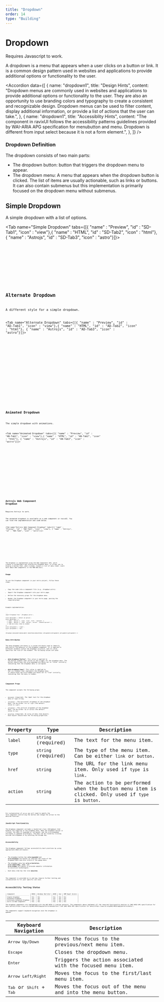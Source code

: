 ```yaml
---
title: "Dropdown"
order: 14
type: "Building"
---
```



# Dropdown

<Alert type="info">Requires Javascript to work.</Alert>

A dropdown is a menu that appears when a user clicks on a button or link. It is a common design pattern used in websites and applications to provide additional options or functionality to the user.

<Accordion
 data={[
    {
      name: "dropdown1",
      title: "Design Hints",
      content:
        "Dropdown menus are commonly used in websites and applications to provide additional options or functionality to the user. They are also an opportunity to use branding colors and typography to create a consistent and recognizable design. Dropdown menus can be used to filter content, display additional information, or provide a list of actions that the user can take.",
    },
    {
      name: "dropdown1",
      title: "Accessiblity Hints",
      content:
        "The component in ravixUI follows the accessibility patterns guidelines provided by WAI-ARIA APG specification for menubutton and menu. Dropdown is different from input select because it is not a form element.",
    },
  ]}
/>

### Dropdown Definition

The dropdown consists of two main parts:
- The dropdown button: button that triggers the dropdown menu to appear.
- The dropdown menu: A menu that appears when the dropdown button is clicked. The list of items are usually actionable, such as links or buttons. It can also contain submenus but this implementation is primarily focused on the dropdown menu without submenus.

## Simple Dropdown

A simple dropdown with a list of options.

<Tab name="Simple Dropdown" tabs={[{ "name" : "Preview", "id" : "SD-Tab1", "icon" : "view"},{ "name" : "HTML", "id" : "SD-Tab2", "icon" : "html"}, { "name" : "Astrojs", "id" : "SD-Tab3", "icon" : "astro"}]}>

<section id ="SD-Tab1-panel" role="tabpanel" data-role="tabpanel" aria-labelledby="SD-Tab1">
<div class="flex h-72 p-6 items-start justify-center">
<Dropdown />
</div>

</section>

<section id ="SD-Tab2-panel" role="tabpanel" data-role="tabpanel" class="hidden" aria-labelledby="SD-Tab2">

<Code
  code={DropdownCode}
  lang="html"
  wrap="true"
  data-pagefind-ignore
/>

</section>

<section id ="SD-Tab3-panel" role="tabpanel" data-role="tabpanel" class="hidden" aria-labelledby="SD-Tab3">

<Code
  code={DropdownCodeAstro}
  lang="astro"
  title="SimpleDropdown.astro"
  wrap="true"
  data-pagefind-ignore
/>

</section>

</Tab>

## Alternate Dropdown

A different style for a simple dropdown.

<Tab name="Alternate Dropdown" tabs={[{ "name" : "Preview", "id" : "AD-Tab1", "icon" : "view"},{ "name" : "HTML", "id" : "AD-Tab2", "icon" : "html"}, { "name" : "Astrojs", "id" : "AD-Tab3", "icon" : "astro"}]}>

<section id ="AD-Tab1-panel" role="tabpanel" data-role="tabpanel" aria-labelledby="AD-Tab1">
<div class="flex h-72 p-6 items-start justify-center">
<AltDropdown />
</div>

</section>

<section id ="AD-Tab2-panel" role="tabpanel" data-role="tabpanel" class="hidden" aria-labelledby="AD-Tab2">

<Code
  code={AltDropdownCode}
  lang="html"
  wrap="true"
  data-pagefind-ignore
/>

</section>

<section id ="AD-Tab3-panel" role="tabpanel" data-role="tabpanel" class="hidden" aria-labelledby="AD-Tab3">

<Code
  code={AltDropdownCodeAstro}
  lang="astro"
  title="AltDropdown.astro"
  wrap="true"
  data-pagefind-ignore
/>

</section>

</Tab>

## Animated Dropdown

The simple dropdown with animations.

<Tab name="Animated Dropdown" tabs={[{ "name" : "Preview", "id" : "AN-Tab1", "icon" : "view"},{ "name" : "HTML", "id" : "AN-Tab2", "icon" : "html"}, { "name" : "Astrojs", "id" : "AN-Tab3", "icon" : "astro"}]}>

<section id ="AN-Tab1-panel" role="tabpanel" data-role="tabpanel" aria-labelledby="AN-Tab1">
<div class="flex h-72 p-6 items-start justify-center">
<AnimatedDropdown />
</div>

</section>

<section id ="AN-Tab2-panel" role="tabpanel" data-role="tabpanel" class="hidden" aria-labelledby="AN-Tab2">

<Code
  code={AnimatedDropdownCode}
  lang="html"
  wrap="true"
  data-pagefind-ignore
/>

</section>

<section id ="AN-Tab3-panel" role="tabpanel" data-role="tabpanel" class="hidden" aria-labelledby="AN-Tab3">

<Code
  code={AnimatedDropdownCodeAstro}
  lang="astro"
  title="AnimatedDropdown.astro"
  wrap="true"
  data-pagefind-ignore
/>

</section>

</Tab>

## Astrojs Web Component Dropdown

<Alert heading="Info">Requires Astrojs to work.</Alert>

The animated dropdown is available as a web component in ravixUI. You can find the implementation and code below.

<Tab name="Astrojs Web Component Dropdown" tabs={[{ "name" : "Preview", "id" : "AWC-Tab1", "icon" : "view"}, { "name" : "Astrojs", "id" : "AWC-Tab3", "icon" : "astro"}]}>

<section id ="AWC-Tab1-panel" role="tabpanel" data-role="tabpanel" aria-labelledby="AWC-Tab1">
<div class="flex h-96 p-6 items-start justify-center">
<WCDropdown menuLabel="Dropdown" menuItems={[ {
    label: "Account Settings",
    type: "link",
    href: "#",
  },
  {
    label: "Profile",
    type: "link",
    href: "#",
  },
  {
    label: "Settings",
    type: "link",
    href: "#",
  },
  {
    label: "Notifications",
    type: "link",
    href: "#",
  },
  {
    label: "Help",
    type: "link",
    href: "#",
  },
  {
    label: "Logout",
    type: "button",
    action: "#",
  },
]} xAlignment="right" yAlignment="top"/>
</div>

</section>

<section id ="AWC-Tab3-panel" role="tabpanel" data-role="tabpanel" class="hidden" aria-labelledby="AWC-Tab3">

<Code
  code={AnimatedDropdownCodeAstro}
  lang="astro"
  title="WebComponentDropdown.astro"
  wrap="true"
  data-pagefind-ignore
/>

</section>

</Tab>

The Dropdown is implemented using the Web Components API, which creates a customizable and interactive dropdown menu. It allows you to display a button that, when clicked, reveals a list of menu items. Learn more about Web Components in the MDN Web Docs.

### Usage

To use the Dropdown component in your Astro project, follow these steps:

- Copy the code into a component file (e.g., Dropdown.astro).
- Import the Dropdown component into your Astro page.
- Define the necessary props for the dropdown menu.
- Render the Dropdown component in your Astro page, passing the required props.

Example implementation:

```astro title="YourPage.astro"
---
import Dropdown from './Dropdown.astro';

const menuLabel = 'Select an option';
const menuItems = [
  { label: 'Option 1', type: 'link', href: '/option1' },
  { label: 'Option 2', type: 'button', action: '/handle-option2' },
  // Add more menu items as needed
];
const xAlignment = 'right';
const yAlignment = 'top';
---

<Dropdown menuLabel={menuLabel} menuItems={menuItems} xAlignment={xAlignment} yAlignment={yAlignment} />

```

### Data Attributes

The data-dropdown attribute is a custom attribute used to identify and control the behavior of the dropdown component. It is applied to different elements within the dropdown structure, and its value specifies the role of the element. The following values are used:

- **data-dropdown="button"**: This value is applied to the button element that serves as the trigger for the dropdown menu. The button should have the aria-expanded attribute set to "false" initially, indicating that the dropdown menu is collapsed.

- **data-dropdown="menu"**: This value is applied to the `<ul>` element that represents the dropdown menu. It should have the aria-hidden attribute set to "true" initially, indicating that the menu is hidden.

### Component Props

The component accepts the following props:

- `menuLabel` (required): The label text for the dropdown menu of type string.
- `xAlignment` : The horizontal alignment of the dropdown menu. Can be either `left` or `right` (The default value is `right`).
- `yAlignment` : The vertical alignment of the dropdown menu. Can be either `top` or `bottom` (The default value is `top`)
- `menuItems` (required): An array of menu item objects. Each object should have the following properties:

| Property | Type                | Description                                                                                       |
| -------- | ------------------- | ------------------------------------------------------------------------------------------------- |
| `label`  | `string` (required) | The text for the menu item.                                                                       |
| `type`   | `string` (required) | The type of the menu item. Can be either `link` or `button`.                                      |
| `href`   | `string`            | The URL for the link menu item. Only used if `type` is `link`.                                    |
| `action` | `string`            | The action to be performed when the button menu item is clicked. Only used if `type` is `button`. |

For customization of `action` you will need to modify the form component controlling the button and change the action to the desired function.

### JavaScript Functionality

The Dropdown component includes a JavaScript class (XDropdown) that handles the toggling of the dropdown menu. When the dropdown button is clicked, the menu is expanded or collapsed, and the aria-expanded attribute is updated accordingly. The menu can be closed by clicking outside the dropdown or by pressing the Escape key.

### Accessibility

The Dropdown component follows accessibility best practices by using appropriate ARIA attributes:

- The dropdown button has **aria-expanded** and **aria-haspopup** attributes to indicate the state of the dropdown menu and also inform of the popup menu.
- The dropdown menu has **aria-orientation**, **aria-labelledby**, **role**, and **aria-hidden** attributes to provide semantic information to assistive technologies.
- Each menu item has the role **menuitem**.


The component is provided as-is and may require further testing and customization to fit your specific use case.

## Accessibility Testing Status
<TableWrapper>
| Component                   | NVDA | Windows Narrator | WAVE | Axe | IBM Equal Access |
| --------------------------- | ---- | ---------------- | ---- | --- | ---------------- |
| Simple Dropdown             | Yes  | Yes              | Yes  | Yes | Yes              |
| Animated Dropdown           | Yes  | Yes              | Yes  | Yes | Yes              |
| Alternate Animated Dropdown | Yes  | Yes              | Yes  | Yes | Yes              |
| Astro JS Web Component      | Yes  | Yes              | Yes  | Yes | Yes              |
</TableWrapper>
The dropdown components are implemented with the WAI-ARIA 1.2 design patterns. The components above implement all the required functionality mention in [WAI-ARIA APG specification for menu button](https://www.w3.org/WAI/ARIA/apg/patterns/menubutton/) and [WAI-ARIA APG specification for menu](https://www.w3.org/WAI/ARIA/apg/patterns/menu/).

The components support keyboard navigation once the dropdown is opened:

| Keyboard Navigation                                 | Description                                                |
| --------------------------------------------------- | ---------------------------------------------------------- |
| <kbd>Arrow Up/Down</kbd>                            | Moves the focus to the previous/next menu item.            |
| <kbd>Escape</kbd>                                   | Closes the dropdown menu.                                  |
| <kbd>Enter</kbd>                                    | Triggers the action associated with the focused menu item. |
| <kbd>Arrow Left/Right</kbd>                         | Moves the focus to the first/last menu item.               |
| <kbd>Tab</kbd> or <kbd>Shift</kbd> + <kbd>Tab</kbd> | Moves the focus out of the menu and into the menu button.  |
